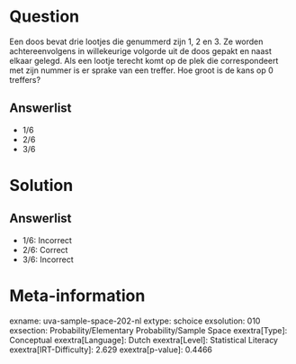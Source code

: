 Question
========

Een doos bevat drie lootjes die genummerd zijn 1, 2 en 3. Ze worden
achtereenvolgens in willekeurige volgorde uit de doos gepakt en naast
elkaar gelegd. Als een lootje terecht komt op de plek die correspondeert
met zijn nummer is er sprake van een treffer. Hoe groot is de kans op 0
treffers?

Answerlist
----------

* 1/6
* 2/6
* 3/6

Solution
========

Answerlist
----------

* 1/6: Incorrect
* 2/6: Correct
* 3/6: Incorrect

Meta-information
================
exname: uva-sample-space-202-nl
extype: schoice
exsolution: 010
exsection: Probability/Elementary Probability/Sample Space
exextra[Type]: Conceptual
exextra[Language]: Dutch
exextra[Level]: Statistical Literacy
exextra[IRT-Difficulty]: 2.629
exextra[p-value]: 0.4466
